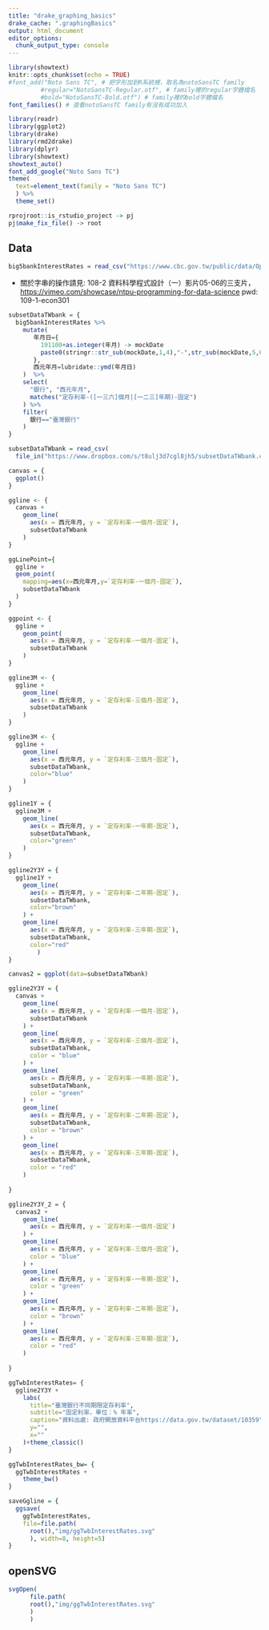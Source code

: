 ```yaml
---
title: "drake_graphing_basics"
drake_cache: ".graphingBasics"
output: html_document
editor_options: 
  chunk_output_type: console
---
```


```r
library(showtext)
knitr::opts_chunk$set(echo = TRUE)
#font_add("Noto Sans TC", # 把字形加到R系統裡，取名為notoSansTC family
         #regular="NotoSansTC-Regular.otf", # family裡的regular字體檔名
         #bold="NotoSansTC-Bold.otf") # family裡的bold字體檔名
font_families() # 查看notoSansTC family有沒有成功加入
```

```r
library(readr)
library(ggplot2)
library(drake)
library(rmd2drake)
library(dplyr)
library(showtext)
showtext_auto()
font_add_google("Noto Sans TC")
theme(
  text=element_text(family = "Noto Sans TC")
  ) %>%
  theme_set()

rprojroot::is_rstudio_project -> pj
pj$make_fix_file() -> root
```

## Data 

```r
big5bankInterestRates = read_csv("https://www.cbc.gov.tw/public/data/OpenData/A13Rate.csv")
```



  * 關於字串的操作請見: 108-2 資料科學程式設計（一）影片05-06的三支片，
      <https://vimeo.com/showcase/ntpu-programming-for-data-science>
      pwd: 109-1-econ301
    
  
```r
subsetDataTWbank = {
  big5bankInterestRates %>%
    mutate(
       年月日={
         191100+as.integer(年月) -> mockDate
         paste0(stringr::str_sub(mockDate,1,4),"-",str_sub(mockDate,5,6),"-01") # 加了01日
       },
       西元年月=lubridate::ymd(年月日)
    )  %>%
    select(
      "銀行", "西元年月",
      matches("定存利率-([一三六]個月|[一二三]年期)-固定")
    ) %>%
    filter(
      銀行=="臺灣銀行"
    )
}
```


```r
subsetDataTWbank = read_csv(
  file_in("https://www.dropbox.com/s/t8ulj3d7cgl8jh5/subsetDataTWbank.csv?dl=1"))
```


```r
canvas = {
  ggplot()
}
```


```r
ggline <- {
  canvas +
    geom_line(
      aes(x = 西元年月, y = `定存利率-一個月-固定`),
      subsetDataTWbank
    )
}
```


```r
ggLinePoint={
  ggline +
  geom_point(
    mapping=aes(x=西元年月,y=`定存利率-一個月-固定`), 
    subsetDataTWbank  
  )
}
```

```r
ggpoint <- {
  ggline +
    geom_point(
      aes(x = 西元年月, y = `定存利率-一個月-固定`),
      subsetDataTWbank
    )
}

```


```r
ggline3M <- {
  ggline +
    geom_line(
      aes(x = 西元年月, y = `定存利率-三個月-固定`),
      subsetDataTWbank
    )
}
```

```r
ggline3M <- {
  ggline +
    geom_line(
      aes(x = 西元年月, y = `定存利率-三個月-固定`),
      subsetDataTWbank,
      color="blue"
    )
}
```

```r
ggline1Y = {
  ggline3M +
    geom_line(
      aes(x = 西元年月, y = `定存利率-一年期-固定`),
      subsetDataTWbank,
      color="green"
    )
}

```

```r
ggline2Y3Y = {
  ggline1Y + 
    geom_line(
      aes(x = 西元年月, y = `定存利率-二年期-固定`),
      subsetDataTWbank,
      color="brown"
    ) +
    geom_line(
      aes(x = 西元年月, y = `定存利率-三年期-固定`),
      subsetDataTWbank,
      color="red"
        )
}
```

```r
canvas2 = ggplot(data=subsetDataTWbank)
```

```r
ggline2Y3Y = {
  canvas +
    geom_line(
      aes(x = 西元年月, y = `定存利率-一個月-固定`),
      subsetDataTWbank
    ) +
    geom_line(
      aes(x = 西元年月, y = `定存利率-三個月-固定`),
      subsetDataTWbank,
      color = "blue"
    ) +
    geom_line(
      aes(x = 西元年月, y = `定存利率-一年期-固定`),
      subsetDataTWbank,
      color = "green"
    ) +
    geom_line(
      aes(x = 西元年月, y = `定存利率-二年期-固定`),
      subsetDataTWbank,
      color = "brown"
    ) +
    geom_line(
      aes(x = 西元年月, y = `定存利率-三年期-固定`),
      subsetDataTWbank, 
      color = "red"
    )
        
}
```


```r
ggline2Y3Y_2 = {
  canvas2 +
    geom_line(
      aes(x = 西元年月, y = `定存利率-一個月-固定`)
    ) +
    geom_line(
      aes(x = 西元年月, y = `定存利率-三個月-固定`),
      color = "blue"
    ) +
    geom_line(
      aes(x = 西元年月, y = `定存利率-一年期-固定`),
      color = "green"
    ) +
    geom_line(
      aes(x = 西元年月, y = `定存利率-二年期-固定`),
      color = "brown"
    ) +
    geom_line(
      aes(x = 西元年月, y = `定存利率-三年期-固定`),
      color = "red"
    ) 
    
}
```


```r
ggTwbInterestRates= {
  ggline2Y3Y +
    labs(
      title="臺灣銀行不同期限定存利率",
      subtitle="固定利率，單位：% 年率",
      caption="資料出處: 政府開放資料平台https://data.gov.tw/dataset/10359",
      y="",
      x=""
    )+theme_classic()
}
```

```r
ggTwbInterestRates_bw= {
  ggTwbInterestRates +
    theme_bw()
}
```

```r
saveGgline = {
  ggsave(
    ggTwbInterestRates, 
    file=file.path(
      root(),"img/ggTwbInterestRates.svg"
      ), width=8, height=5)
}
```

## openSVG

```r
svgOpen(
      file.path(
      root(),"img/ggTwbInterestRates.svg"
      )
      )

```